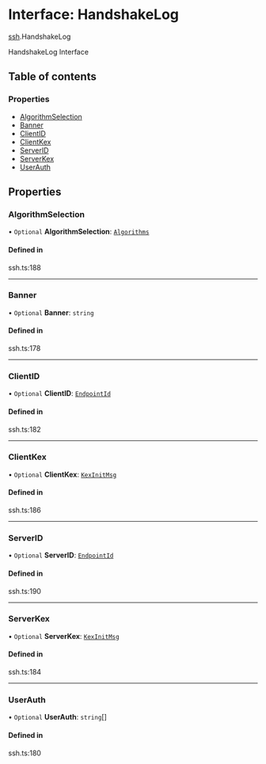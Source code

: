 # Interface: HandshakeLog

[ssh](/templates/protocols/javascript/modules/ssh.md).HandshakeLog

HandshakeLog Interface

## Table of contents

### Properties

- [AlgorithmSelection](/templates/protocols/javascript/modules/ssh.HandshakeLog.md#algorithmselection)
- [Banner](/templates/protocols/javascript/modules/ssh.HandshakeLog.md#banner)
- [ClientID](/templates/protocols/javascript/modules/ssh.HandshakeLog.md#clientid)
- [ClientKex](/templates/protocols/javascript/modules/ssh.HandshakeLog.md#clientkex)
- [ServerID](/templates/protocols/javascript/modules/ssh.HandshakeLog.md#serverid)
- [ServerKex](/templates/protocols/javascript/modules/ssh.HandshakeLog.md#serverkex)
- [UserAuth](/templates/protocols/javascript/modules/ssh.HandshakeLog.md#userauth)

## Properties

### AlgorithmSelection

• `Optional` **AlgorithmSelection**: [`Algorithms`](/templates/protocols/javascript/modules/ssh.Algorithms.md)

#### Defined in

ssh.ts:188

___

### Banner

• `Optional` **Banner**: `string`

#### Defined in

ssh.ts:178

___

### ClientID

• `Optional` **ClientID**: [`EndpointId`](/templates/protocols/javascript/modules/ssh.EndpointId.md)

#### Defined in

ssh.ts:182

___

### ClientKex

• `Optional` **ClientKex**: [`KexInitMsg`](/templates/protocols/javascript/modules/ssh.KexInitMsg.md)

#### Defined in

ssh.ts:186

___

### ServerID

• `Optional` **ServerID**: [`EndpointId`](/templates/protocols/javascript/modules/ssh.EndpointId.md)

#### Defined in

ssh.ts:190

___

### ServerKex

• `Optional` **ServerKex**: [`KexInitMsg`](/templates/protocols/javascript/modules/ssh.KexInitMsg.md)

#### Defined in

ssh.ts:184

___

### UserAuth

• `Optional` **UserAuth**: `string`[]

#### Defined in

ssh.ts:180
